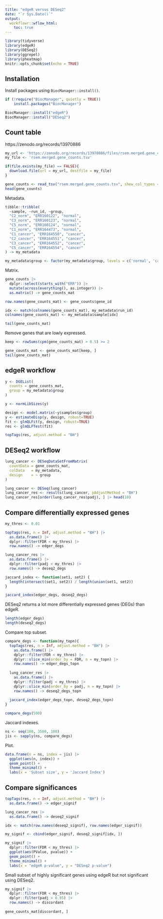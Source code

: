 ```yaml
---
title: "edgeR versus DESeq2"
date: "`r Sys.Date()`"
output:
  workflowr::wflow_html:
    toc: true
---
```


```r
library(tidyverse)
library(edgeR)
library(DESeq2)
library(ggrepel)
library(pheatmap)
knitr::opts_chunk$set(echo = TRUE)
```

## Installation

Install packages using `BiocManager::install()`.

```r
if (!require("BiocManager", quietly = TRUE))
    install.packages("BiocManager")

BiocManager::install("edgeR")
BiocManager::install("DESeq2")
```

## Count table

https://zenodo.org/records/13970886

```r
my_url <- 'https://zenodo.org/records/13970886/files/rsem.merged.gene_counts.tsv?download=1'
my_file <- 'rsem.merged.gene_counts.tsv'

if(file.exists(my_file) == FALSE){
  download.file(url = my_url, destfile = my_file)
}

gene_counts <- read_tsv("rsem.merged.gene_counts.tsv", show_col_types = FALSE)
head(gene_counts)
```

Metadata.

```r
tibble::tribble(
  ~sample, ~run_id, ~group,
  "C2_norm", "ERR160122", "normal",
  "C3_norm", "ERR160123", "normal",
  "C5_norm", "ERR160124", "normal",
  "C1_norm", "ERR164473", "normal",
  "C1_cancer", "ERR164550", "cancer",
  "C2_cancer", "ERR164551", "cancer",
  "C3_cancer", "ERR164552", "cancer",
  "C5_cancer", "ERR164554", "cancer"
) -> my_metadata

my_metadata$group <- factor(my_metadata$group, levels = c('normal', 'cancer'))
```

Matrix.

```r
gene_counts |>
  dplyr::select(starts_with("ERR")) |>
  mutate(across(everything(), as.integer)) |>
  as.matrix() -> gene_counts_mat

row.names(gene_counts_mat) <- gene_counts$gene_id

idx <- match(colnames(gene_counts_mat), my_metadata$run_id)
colnames(gene_counts_mat) <- my_metadata$sample[idx]

tail(gene_counts_mat)
```

Remove genes that are lowly expressed.

```r
keep <- rowSums(cpm(gene_counts_mat) > 0.5) >= 2

gene_counts_mat <- gene_counts_mat[keep, ]
tail(gene_counts_mat)
```

## edgeR workflow

```r
y <- DGEList(
  counts = gene_counts_mat,
  group = my_metadata$group
)

y <- normLibSizes(y)

design <- model.matrix(~y$samples$group)
y <- estimateDisp(y, design, robust=TRUE)
fit <- glmQLFit(y, design, robust=TRUE)
res <- glmQLFTest(fit)

topTags(res, adjust.method = "BH")
```

## DESeq2 workflow

```r
lung_cancer <- DESeqDataSetFromMatrix(
  countData = gene_counts_mat,
  colData   = my_metadata,
  design    = ~ group
)

lung_cancer <- DESeq(lung_cancer)
lung_cancer_res <- results(lung_cancer, pAdjustMethod = "BH")
lung_cancer_res[order(lung_cancer_res$padj), ] |> head(10)
```

## Compare differentially expressed genes

```r
my_thres <- 0.01

topTags(res, n = Inf, adjust.method = "BH") |>
  as.data.frame() |>
  dplyr::filter(FDR < my_thres) |>
  row.names() -> edger_degs

lung_cancer_res |>
  as.data.frame() |>
  dplyr::filter(padj < my_thres) |>
  row.names() -> deseq2_degs

jaccard_index <- function(set1, set2) {
  length(intersect(set1, set2)) / length(union(set1, set2))
}

jaccard_index(edger_degs, deseq2_degs)
```

DESeq2 returns a lot more differentially expressed genes (DEGs) than edgeR.

```r
length(edger_degs)
length(deseq2_degs)
```

Compare top subset.

```r
compare_degs <- function(my_topn){
  topTags(res, n = Inf, adjust.method = "BH") |>
    as.data.frame() |>
    dplyr::filter(FDR < my_thres) |>
    dplyr::slice_min(order_by = FDR, n = my_topn) |>
    row.names() -> edger_degs_topn
  
  lung_cancer_res |>
    as.data.frame() |>
    dplyr::filter(padj < my_thres) |>
    dplyr::slice_min(order_by = padj, n = my_topn) |>
    row.names() -> deseq2_degs_topn
  
  jaccard_index(edger_degs_topn, deseq2_degs_topn)
}

compare_degs(500)
```

Jaccard indexes.

```r
ns <- seq(100, 3500, 100)
jis <- sapply(ns, compare_degs)
```

Plot.

```r
data.frame(n = ns, index = jis) |>
  ggplot(aes(n, index)) +
  geom_point() +
  theme_minimal() +
  labs(x = 'Subset size', y = 'Jaccard Index')
```

## Compare significances

```r
topTags(res, n = Inf, adjust.method = "BH") |>
  as.data.frame() -> edger_signif

lung_cancer_res |>
  as.data.frame() -> deseq2_signif

idx <- match(row.names(deseq2_signif), row.names(edger_signif))

my_signif <- cbind(edger_signif, deseq2_signif[idx, ])

my_signif |>
  dplyr::filter(FDR < my_thres) |>
  ggplot(aes(PValue, pvalue)) +
  geom_point() +
  theme_minimal() +
  labs(x = "edgeR p-value", y = "DESeq2 p-value")
```

Small subset of highly significant genes using edgeR but not significant using DESeq2.

```r
my_signif |>
  dplyr::filter(FDR < my_thres) |>
  dplyr::filter(padj > 0.95) |>
  row.names() -> discordant
  
gene_counts_mat[discordant, ]
```
